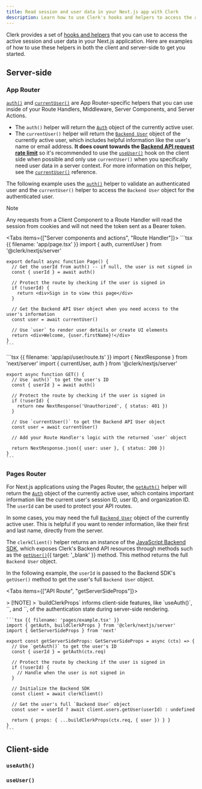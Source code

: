 ```yaml
---
title: Read session and user data in your Next.js app with Clerk
description: Learn how to use Clerk's hooks and helpers to access the active session and user data in your Next.js application.
---
```


Clerk provides a set of [hooks and helpers](/docs/references/nextjs/overview#client-side-helpers) that you can use to access the active session and user data in your Next.js application. Here are examples of how to use these helpers in both the client and server-side to get you started.

## Server-side

### App Router

[`auth()`](/docs/references/nextjs/auth) and [`currentUser()`](/docs/references/nextjs/current-user) are App Router-specific helpers that you can use inside of your Route Handlers, Middleware, Server Components, and Server Actions.

- The `auth()` helper will return the [`Auth`](/docs/references/backend/types/auth-object) object of the currently active user.
- The `currentUser()` helper will return the [`Backend User`](/docs/references/backend/types/backend-user) object of the currently active user, which includes helpful information like the user's name or email address. **It does count towards the [Backend API request rate limit](/docs/backend-requests/resources/rate-limits)** so it's recommended to use the [`useUser()`](/docs/reference/hooks/use-user) hook on the client side when possible and only use `currentUser()` when you specifically need user data in a server context. For more information on this helper, see the [`currentUser()`](/docs/references/nextjs/current-user) reference.

The following example uses the [`auth()`](/docs/references/nextjs/auth) helper to validate an authenticated user and the `currentUser()` helper to access the `Backend User` object for the authenticated user.

> [!NOTE]
> Any requests from a Client Component to a Route Handler will read the session from cookies and will not need the token sent as a Bearer token.

<Tabs items={["Server components and actions", "Route Handler"]}>
  <Tab>
    ```tsx {{ filename: 'app/page.tsx' }}
    import { auth, currentUser } from '@clerk/nextjs/server'

    export default async function Page() {
      // Get the userId from auth() -- if null, the user is not signed in
      const { userId } = await auth()

      // Protect the route by checking if the user is signed in
      if (!userId) {
        return <div>Sign in to view this page</div>
      }

      // Get the Backend API User object when you need access to the user's information
      const user = await currentUser()

      // Use `user` to render user details or create UI elements
      return <div>Welcome, {user.firstName}!</div>
    }
    ```
  </Tab>

  <Tab>
    ```tsx {{ filename: 'app/api/user/route.ts' }}
    import { NextResponse } from 'next/server'
    import { currentUser, auth } from '@clerk/nextjs/server'

    export async function GET() {
      // Use `auth()` to get the user's ID
      const { userId } = await auth()

      // Protect the route by checking if the user is signed in
      if (!userId) {
        return new NextResponse('Unauthorized', { status: 401 })
      }

      // Use `currentUser()` to get the Backend API User object
      const user = await currentUser()

      // Add your Route Handler's logic with the returned `user` object

      return NextResponse.json({ user: user }, { status: 200 })
    }
    ```
  </Tab>
</Tabs>

### Pages Router

For Next.js applications using the Pages Router, the [`getAuth()`](/docs/references/nextjs/get-auth) helper will return the [`Auth`](/docs/references/backend/types/auth-object) object of the currently active user, which contains important information like the current user's session ID, user ID, and organization ID. The `userId` can be used to protect your API routes.

In some cases, you may need the full [`Backend User`](/docs/references/backend/types/backend-user) object of the currently active user. This is helpful if you want to render information, like their first and last name, directly from the server.

The `clerkClient()` helper returns an instance of the [JavaScript Backend SDK](/docs/references/backend/overview), which exposes Clerk's Backend API resources through methods such as the [`getUser()`](/docs/references/backend/user/get-user){{ target: '_blank' }} method. This method returns the full `Backend User` object.

In the following example, the `userId` is passed to the Backend SDK's `getUser()` method to get the user's full `Backend User` object.

<Tabs items={["API Route", "getServerSideProps"]}>
  <Tab>
    <Include src="_partials/nextjs/get-auth" />
  </Tab>

  <Tab>
    > [!NOTE]
    > `buildClerkProps` informs client-side features, like `useAuth()`, `<SignedIn>`, and `<SignedOut>`, of the authentication state during server-side rendering.

    ```tsx {{ filename: 'pages/example.tsx' }}
    import { getAuth, buildClerkProps } from '@clerk/nextjs/server'
    import { GetServerSideProps } from 'next'

    export const getServerSideProps: GetServerSideProps = async (ctx) => {
      // Use `getAuth()` to get the user's ID
      const { userId } = getAuth(ctx.req)

      // Protect the route by checking if the user is signed in
      if (!userId) {
        // Handle when the user is not signed in
      }

      // Initialize the Backend SDK
      const client = await clerkClient()

      // Get the user's full `Backend User` object
      const user = userId ? await client.users.getUser(userId) : undefined

      return { props: { ...buildClerkProps(ctx.req, { user }) } }
    }
    ```
  </Tab>
</Tabs>

## Client-side

### `useAuth()`

<Include src="_partials/hooks/use-auth" />

### `useUser()`

<Include src="_partials/hooks/use-user" />
